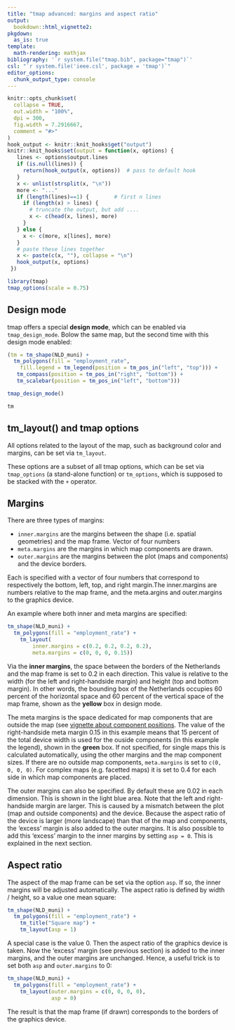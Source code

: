 ```yaml
---
title: "tmap advanced: margins and aspect ratio"
output: 
  bookdown::html_vignette2:
pkgdown:
  as_is: true
template:
  math-rendering: mathjax
bibliography: '`r system.file("tmap.bib", package="tmap")`'
csl: "`r system.file('ieee.csl', package = 'tmap')`"
editor_options: 
  chunk_output_type: console
---
```


```r
knitr::opts_chunk$set(
  collapse = TRUE,
  out.width = "100%",
  dpi = 300,
  fig.width = 7.2916667,
  comment = "#>"
)
hook_output <- knitr::knit_hooks$get("output")
knitr::knit_hooks$set(output = function(x, options) {
   lines <- options$output.lines
   if (is.null(lines)) {
     return(hook_output(x, options))  # pass to default hook
   }
   x <- unlist(strsplit(x, "\n"))
   more <- "..."
   if (length(lines)==1) {        # first n lines
     if (length(x) > lines) {
       # truncate the output, but add ....
       x <- c(head(x, lines), more)
     }
   } else {
     x <- c(more, x[lines], more)
   }
   # paste these lines together
   x <- paste(c(x, ""), collapse = "\n")
   hook_output(x, options)
 })

```


```r
library(tmap)
tmap_options(scale = 0.75)
```


## Design mode

tmap offers a special **design mode**, which can be enabled via `tmap_design_mode`. Bolow the same map, but the second time with this design mode enabled:

```r
(tm = tm_shape(NLD_muni) +
  tm_polygons(fill = "employment_rate", 
    fill.legend = tm_legend(position = tm_pos_in("left", "top"))) +
   tm_compass(position = tm_pos_in("right", "bottom")) +
   tm_scalebar(position = tm_pos_in("left", "bottom")))

tmap_design_mode()

tm
```


## tm_layout() and tmap options

All options related to the layout of the map, such as background color and margins, can be set via `tm_layout`.

These options are a subset of all tmap options, which can be set via `tmap_options` (a stand-alone function) or `tm_options`, which is supposed to be stacked with the `+` operator.

## Margins

There are three types of margins: 

* `inner.margins` are the margins between the shape (i.e. spatial geometries) and the map frame. Vector of four numbers 
* `meta.margins` are the margins in which map components are drawn.
* `outer.margins` are the margins between the plot (maps and components) and the device borders.

Each is specified with a vector of four numbers that correspond to respectively the bottom, left, top, and right margin.The inner.margins are numbers relative to the map frame, and the meta.argins and outer.margins to the graphics device.

An example where both inner and meta margins are specified:

```r
tm_shape(NLD_muni) +
  tm_polygons(fill = "employment_rate") +
	tm_layout(
		inner.margins = c(0.2, 0.2, 0.2, 0.2),
		meta.margins = c(0, 0, 0, 0.15))
```

Via the **inner margins**, the space between the borders of the Netherlands and the map frame is set to 0.2 in each direction. This value is relative to the width (for the left and right-handside margin) and height (top and bottom margin). In other words, the bounding box of the Netherlands occupies 60 percent of the horizontal space and 60 percent of the vertical space of the map frame, shown as the **yellow** box in design mode.

The meta margins is the space dedicated for map components that are outside the map (see [vignette about component   positions](https://r-tmap.github.io/tmap/articles/adv_positions#cell-h-and-cell-v). The value of the right-handside meta margin 0.15 in this example means that 15 percent of the total device width is used for the ouside components (in this example the legend), shown in the **green** box. If not specified, for single maps this is calculated automatically, using the other margins and the map component sizes. If there are no outside map components, `meta.margins` is set to `c(0, 0, 0, 0)`. For complex maps (e.g. facetted maps) it is set to 0.4 for each side in which map components are placed.

The outer margins can also be specified. By default these are 0.02 in each dimension. This is shown in the light blue area. Note that the left and right-handside margin are larger. This is caused by a mismatch between the plot (map and outside components) and the device. Because the aspect ratio of the device is larger (more landscape) than that of the map and components, the 'excess' margin is also added to the outer margins. It is also possible to add this 'excess' margin to the inner margins by setting `asp = 0`. This is explained in the next section.


## Aspect ratio

The aspect of the map frame can be set via the option `asp`. If so, the inner margins will be adjusted automatically. The aspect ratio is defined by width / height, so a value one mean square:


```r
tm_shape(NLD_muni) +
  tm_polygons(fill = "employment_rate") +
	tm_title("Square map") +
	tm_layout(asp = 1)
```

A special case is the value 0. Then the aspect ratio of the graphics device is taken. Now the 'excess' margin (see previous section) is added to the inner margins, and the outer margins are unchanged. Hence, a useful trick is to set both `asp` and `outer.margins` to 0:

```r
tm_shape(NLD_muni) +
  tm_polygons(fill = "employment_rate") +
	tm_layout(outer.margins = c(0, 0, 0, 0),
			  asp = 0)
```

The result is that the map frame (if drawn) corresponds to the borders of the graphics device.

